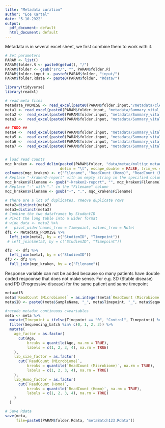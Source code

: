 ```yaml
---
title: "Metadata curation"
author: "Ece Kartal"
date: "5.10.2022"
output:
  pdf_document: default
  html_document: default
---
```


Metadata is in several excel sheet, we first combine them to work with it.
```r
# Set parameters
PARAM <- list()
PARAM$folder.R <- paste0(getwd(), "/")
PARAM$folder <- gsub("src/", "", PARAM$folder.R)
PARAM$folder.input <- paste0(PARAM$folder, "input/")
PARAM$folder.Rdata <- paste0(PARAM$folder, "Rdata/")

library(tidyverse)
library(readxl)
```

```r
# read meta files 
Metadata_PROMISE <- read_excel(paste0(PARAM$folder.input,"/metadata/clean/Metadata_PROMISE.xlsx"))
meta1 <- read_excel(paste0(PARAM$folder.input, "metadata/Summary_vital_status_PROMISE_20231001.xlsx"), sheet = "Vital_status")
meta2 <-  read_excel(paste0(PARAM$folder.input, "metadata/Summary_vital_status_PROMISE_20231001.xlsx"), sheet = "Therapy")
meta3 <-  read_excel(paste0(PARAM$folder.input, "metadata/Summary_vital_status_PROMISE_20231001.xlsx"), sheet = "Response")

## TODO ##
meta4 <-  read_excel(paste0(PARAM$folder.input, "metadata/Summary_vital_status_PROMISE_20231001.xlsx"), sheet = "RECIST")
meta5 <-  read_excel(paste0(PARAM$folder.input, "metadata/Summary_vital_status_PROMISE_20231001.xlsx"), sheet = "weight_bsa_cycle")
meta6 <-  read_excel(paste0(PARAM$folder.input, "metadata/Summary_vital_status_PROMISE_20231001.xlsx"), sheet = "Antibiotics")
meta7 <-  read_excel(paste0(PARAM$folder.input, "metadata/Summary_vital_status_PROMISE_20231001.xlsx"), sheet = "TNM")


# load read counts
mqc_kraken <- read_delim(paste0(PARAM$folder, "data/metag/multiqc_metag/mqc_kraken-top-n-plot_Species.txt"), 
                         delim = "\t", escape_double = FALSE, trim_ws = TRUE)
colnames(mqc_kraken) <- c("Filename", "ReadCount (Homo)", "ReadCount (Microbiome)")
# Replace "-kraken2-report" with an empty string in the specified column
mqc_kraken$Filename <- gsub("-kraken2-report", "", mqc_kraken$Filename)
# Replace "-" with "." in the "Filename" column
mqc_kraken$Filename <- gsub("-", ".", mqc_kraken$Filename)
```

```r
# there are a lot of duplicates, rmeove duplicate rows
meta2=distinct(meta2)
meta3=distinct(meta3)
# Combine the two dataframes by StudentID
# Pivot the long table into a wider format
# wide_data <- meta2 %>%
#   pivot_wider(names_from = Timepoint, values_from = Note)
df1 <- Metadata_PROMISE %>%
  left_join(meta2, by = c("StudienID", "Timepoint"))
 # left_join(meta3, by = c("StudienID", "Timepoint")) 

df2  <- df1 %>%
  left_join(meta1, by = c("StudienID"))
df3 <- df2 %>%
  full_join(mqc_kraken, by = c("Filename"))
```

Response variable can not be added because so many patients have double coded respoonse that does not make sense.
For e.g. SD (Stable disease) and PD (Progressive disease) for the same patient and same timepoint 
```r
meta=df3
meta$`ReadCount (Microbiome)` = as.integer(meta$`ReadCount (Microbiome)`)
meta$ID <- paste0(meta$SampleName, "_", meta$Timepoint, "_", meta$Sequencing_batch, "_",meta$Resubmission )

#recode metadat continuous c=variables
meta <- meta %>%
  mutate(Timepoint = ifelse(Timepoint == "0", "Control", Timepoint)) %>%
  filter(Sequencing_batch %in% c(0, 1, 2, 3)) %>%
  mutate(
    age_factor = as.factor(
      cut(Age, 
          breaks = quantile(Age, na.rm = TRUE), 
          labels = c(1, 2, 3, 4), na.rm = TRUE)
    ),
    lib_size_factor = as.factor(
      cut(`ReadCount (Microbiome)`, 
          breaks = quantile(`ReadCount (Microbiome)`, na.rm = TRUE), 
          labels = c(1, 2, 3, 4), na.rm = TRUE)
    ),
    lib_Homo_factor = as.factor(
      cut(`ReadCount (Homo)`, 
          breaks = quantile(`ReadCount (Homo)`, na.rm = TRUE), 
          labels = c(1, 2, 3, 4), na.rm = TRUE)
    )
  )

```

```r
# Save Rdata
save(meta, 
     file=paste0(PARAM$folder.Rdata, "metaBatch123.Rdata"))
```








